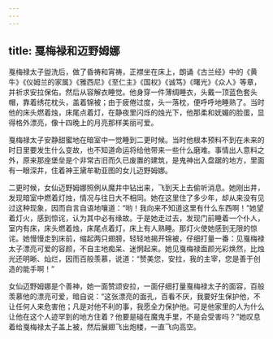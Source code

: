 ```yaml
---
---
---
```

title: 戛梅禄和迈野姆娜
---




戛梅禄太子盥洗后，做了昏祷和宵祷，正襟坐在床上，朗诵《古兰经》中的《黄牛》《仪姆兰的家属》《雅西尼》《至仁主》《国权》《诚笃》《曙光》《众人》等章，并祈求安拉保佑，然后从容解衣睡觉。他身穿一件薄绸睡衣，头戴一顶蓝色套头帽，靠着绣花枕头，盖着锦被；由于疲倦过度，头一落枕，便呼呼地睡熟了。当时他的床头燃着烛，床尾点着灯，在静夜里闪烁的烛光下，他那柔和妩媚的脸蛋，显得格外漂亮，像十四晚上的月亮那样美丽可爱。

戛梅禄太子安静甜蜜地在暗室中一觉睡到二更时候。当时他根本预料不到在未来的时日里要发生什么变故，也不知道命运将给他带来一些什么磨难。事情出人意料之外，原来那座堡垒是个非常古旧而久已废置的建筑，是鬼神出入盘踞的地方，里面有一眼深井，住着神王黛牟勒亚图的女儿迈野姆娜。

二更时候，女仙迈野姆娜照例从魔井中钻出来，飞到天上去偷听消息。她刚出井，发现暗室中燃着灯烛，情况与往日大不相同。她在这里住了多少年，却从来没有见过这种现象，因而自言自语地嚷道：“哟！我向来不知道这里有什么东西啊！”她望着灯火，感到惊诧，认为其中必有缘故。于是她走过去，发现门前睡着一个仆人，室内有床，床头燃着烛，床尾点着灯，床上有人熟睡。那灯火使她感到无限的惊诧。她慢慢走到床前，缩起两只翅膀，轻轻地揭开锦被，仔细打量一番：见戛梅禄太子漂亮可爱的容颜，不自主地痴呆、迷惘起来。她见戛梅禄面颜光彩焕然，比烛光还明晰、灿烂，因而百般羡慕，说道：“赞美您，安拉，我的主宰，您是善于创造的能手啊！”

女仙迈野姆娜是个善神，她一面赞颂安拉，一面仔细打量戛梅禄太子的面容，百般羡慕他的漂亮可爱，暗自说：“这张漂亮的面孔，百看不厌，我要好生保护他，不让任何人来危害他；凡是对他不利的事，我愿全力保护他。可是他家里的人为什么让他在这个人迹罕到的地方住着？他要是碰在魔鬼手里，不是会受害吗？”她叹息着给戛梅禄太子盖上被，然后展翅飞出炮楼，一直飞向高空。